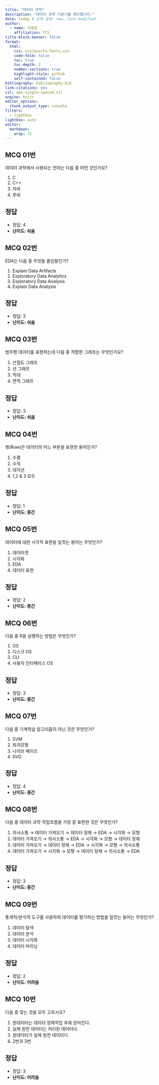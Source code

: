 ```yaml
---
title: "데이터 과학"
description: "데이터 과학 기본기를 확인합니다."
date: today # 날짜 설정: now, last-modified
author:
  - name: 이광춘
    affiliation: TCS
title-block-banner: false
format:
  html:
    css: css/quarto-fonts.css
    code-fold: false
    toc: true
    toc-depth: 2
    number-sections: true
    highlight-style: github    
    self-contained: false
bibliography: bibliography.bib
link-citations: yes
csl: apa-single-spaced.csl
engine: knitr
editor_options: 
  chunk_output_type: console
filters:
  - lightbox
lightbox: auto  
editor: 
  markdown: 
    wrap: 72
---
```



## MCQ 01번 

데이터 과학에서 사용되는 언어는 다음 중 어떤 것인가요?

1. C
1. C++
1. 자바
1. 루비

::: {.callout-caution collapse="true"}
## 정답
- 정답: 4
- **난이도: 쉬움**
:::

## MCQ 02번 

EDA는 다음 중 무엇을 줄임말인가?

1. Explain Data Artifacts
1. Exploratory Data Analytics
1. Exploratory Data Analysis
1. Explain Data Analysis

::: {.callout-caution collapse="true"}
## 정답
- 정답: 3
- **난이도: 쉬움**
:::


## MCQ 03번 

범주형 데이터를 표현하는데 다음 중 적합한 그래프는 무엇인가요?

1. 산점도 그래프
1. 선 그래프
1. 막대
1. 면적 그래프

::: {.callout-caution collapse="true"}
## 정답
- 정답: 3
- **난이도: 쉬움**
:::


## MCQ 04번 

행(Row)은 데이터의 어느 부분을 표현한 용어인가?

1. 수평
1. 수직
1. 대각선
1. 1,2 & 3 모두

::: {.callout-caution collapse="true"}
## 정답
- 정답: 1
- **난이도: 중간**
:::

## MCQ 05번 

데이터에 대한 시각적 표현을 일컷는 용어는 무엇인가?

1. 데이터셋
1. 시각화
1. EDA
1. 데이터 표현

::: {.callout-caution collapse="true"}
## 정답
- 정답: 2
- **난이도: 중간**
:::

## MCQ 06번 

다음 중 R을 실행하는 방법은 무엇인가?

1. OS
1. 디스크 OS
1. CLI
1. 사용자 인터페이스 OS

::: {.callout-caution collapse="true"}
## 정답
- 정답: 3
- **난이도: 중간**
:::

## MCQ 07번 

다음 중 기계학습 알고리즘이 아닌 것은 무엇인가?

1. SVM
1. 회귀모형
1. 나이브 베이즈
1. SVG

::: {.callout-caution collapse="true"}
## 정답
- 정답: 4
- **난이도: 중간**
:::

## MCQ 08번 

다음 중 데이터 과학 작업흐름을 가장 잘 표현한 것은 무엇인가?

1. 의사소통 &rarr; 데이터 가져오기 &rarr; 데이터 정제 &rarr; EDA &rarr; 시각화 &rarr; 모형 
1. 데이터 가져오기 &rarr; 의사소통 &rarr; EDA &rarr; 시각화 &rarr; 모형 &rarr; 데이터 정제
1. 데이터 가져오기 &rarr; 데이터 정제 &rarr; EDA &rarr; 시각화 &rarr; 모형 &rarr; 의사소통
1. 데이터 가져오기 &rarr; 시각화 &rarr; 모형 &rarr; 데이터 정제 &rarr; 의사소통 &rarr; EDA

::: {.callout-caution collapse="true"}
## 정답
- 정답: 3
- **난이도: 중간**
:::

## MCQ 09번 

통계적/분석적 도구를 사용하여 데이터를 평가하는 방법을 일컷는 용어는 무엇인가? 

1. 데이터 탐색
1. 데이터 분석
1. 데이터 시각화
1. 데이터 마이닝

::: {.callout-caution collapse="true"}
## 정답
- 정답: 2
- **난이도: 어려움**
:::

## MCQ 10번 

다음 중 맞는 것을 모두 고르시오?

1. 원데이터는 데이터 정제작업 후에 얻어진다.
1. 실제 원천 데이터는 처리된 데이터다.
1. 원데이터가 실제 원천 데이터다.
1. 2번과 3번

::: {.callout-caution collapse="true"}
## 정답
- 정답: 3
- **난이도: 어려움**
:::
